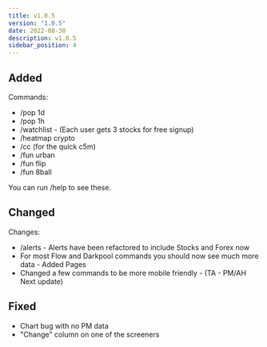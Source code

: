 ```yaml
---
title: v1.0.5
version: "1.0.5"
date: 2022-08-30
description: v1.0.5
sidebar_position: 4
---
```


## Added

Commands:
- /pop 1d
- /pop 1h
- /watchlist - (Each user gets 3 stocks for free signup)
- /heatmap crypto
- /cc (for the quick c5m)
- /fun urban
- /fun flip
- /fun 8ball

You can run /help to see these.

## Changed

Changes:
- /alerts - Alerts have been refactored to include Stocks and Forex now
- For most Flow and Darkpool commands you should now see much more data - Added Pages
- Changed a few commands to be more mobile friendly - (TA - PM/AH Next update)

## Fixed
- Chart bug with no PM data
- "Change" column on one of the screeners
